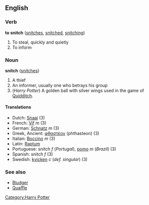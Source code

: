 ==English==
===Verb===
'''to snitch''' ([[snitches]], [[snitched]], [[snitching]])

# To steal, quickly and quietly 
# To inform

===Noun===
'''snitch''' ([[snitches]])

# A thief
# An informer, usually one who betrays his group
# (''Harry Potter'') A golden ball with silver wings used in the game of [[Quidditch]].

====Translations====
*Dutch: [[Snaai]]<!-- gender? --> (3)
*French: [[Vif]] ''m'' (3)
*German: [[Schnatz]] ''m'' (3)
*Greek, Ancient: [[φθαστέον]] (phthasteon) (3)
*Italian: [[Boccino]] ''m'' (3)
*Latin: [[Raptum]]<!-- gender? is this the right case? -->
*Portuguese: snitch ''f'' (''Portugal''), [[pomo]] ''m'' (''Brazil'') (3)
*Spanish: snitch ''f'' (3)
*Swedish: [[kvicken]] ''c'' (''def. singular'') (3)

===See also===
*[[Bludger]]
*[[Quaffle]]

[[Category:Harry Potter]]